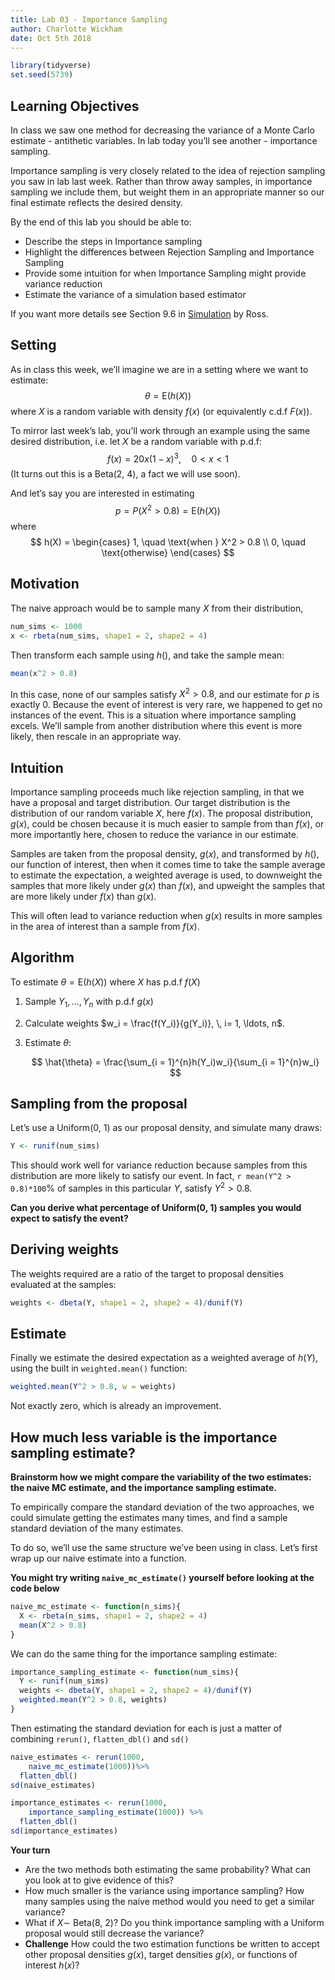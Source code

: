 ```yaml
---
title: Lab 03 - Importance Sampling
author: Charlotte Wickham
date: Oct 5th 2018
---
```


```r
library(tidyverse)
set.seed(5739)
```

## Learning Objectives

In class we saw one method for decreasing the variance of a Monte Carlo estimate - antithetic variables.  In lab today you'll see another - importance sampling.

Importance sampling is very closely related to the idea of rejection sampling you saw in lab last week.  Rather than throw away samples, in importance sampling we include them, but weight them in an appropriate manner so our final estimate reflects the desired density.

By the end of this lab you should be able to:

* Describe the steps in Importance sampling
* Highlight the differences between Rejection Sampling and Importance Sampling
* Provide some intuition for when Importance Sampling might provide variance reduction
* Estimate the variance of a simulation based estimator

If you want more details see Section 9.6 in [Simulation](https://ebookcentral.proquest.com/lib/osu/detail.action?docID=1044919) by Ross.
  
## Setting

As in class this week, we'll imagine we are in a setting where we want to estimate:
$$
  \theta = \text{E}\left( h(X)\right)
$$
where $X$ is a random variable with density $f(x)$ (or equivalently c.d.f $F(x)$).

To mirror last week's lab, you'll work through an example using the same desired distribution, i.e. let $X$ be a random variable with p.d.f:
$$
f(x) = 20 x (1 - x)^3, \quad 0 < x < 1
$$
(It turns out this is a Beta(2, 4), a fact we will use soon).

And let's say you are interested in estimating
$$
p = P(X^2 > 0.8) = \text{E}(h(X))
$$
where 
$$
h(X) = \begin{cases}
1, \quad \text{when } X^2 > 0.8 \\
0, \quad \text{otherwise}
\end{cases}
$$

## Motivation

The naive approach would be to sample many $X$ from their distribution, 
```r
num_sims <- 1000
x <- rbeta(num_sims, shape1 = 2, shape2 = 4)
```

Then transform each sample using $h()$, and take the sample mean:
```r
mean(x^2 > 0.8)
```
In this case, none of our samples satisfy $X^2 > 0.8$, and our estimate for $p$ is exactly 0.  Because the event of interest is very rare, we happened to get no instances of the event.  This is a situation where importance sampling excels.  We'll sample from another distribution where this event is more likely, then rescale in an appropriate way.  


## Intuition

Importance sampling proceeds much like rejection sampling, in that we have a proposal and target distribution.  Our target distribution is the distribution of our random variable $X$, here $f(x)$.  The proposal distribution, $g(x)$, could be chosen because it is much easier to sample from than $f(x)$, or more importantly here, chosen to reduce the variance in our estimate.

Samples are taken from the proposal density, $g(x)$, and transformed by $h()$, our function of interest, then when it comes time to take the sample average to estimate the expectation, a weighted average is used, to downweight the samples that more likely under $g(x)$ than $f(x)$, and upweight the samples that are more likely under $f(x)$ than $g(x)$. 

This will often lead to variance reduction when $g(x)$ results in more samples in the area of interest than a sample from $f(x)$.

## Algorithm

To estimate $\theta = \text{E}(h(X))$ where $X$ has p.d.f $f(X)$

1. Sample $Y_1, \ldots, Y_n$ with p.d.f $g(x)$
2. Calculate weights $w_i = \frac{f(Y_i)}{g(Y_i)}, \, i= 1, \ldots, n$.
3. Estimate $\theta$:
    
    $$
    \hat{\theta} = \frac{\sum_{i = 1}^{n}h(Y_i)w_i}{\sum_{i = 1}^{n}w_i}
    $$

## Sampling from the proposal

Let's use a Uniform(0, 1) as our proposal density, and simulate many draws:
```r
Y <- runif(num_sims)
```

This should work well for variance reduction because samples from this distribution are more likely to satisfy our event.  In fact, `r mean(Y^2 > 0.8)*100`% of samples in this particular $Y$, satisfy $Y^2 > 0.8$. 

**Can you derive what percentage of Uniform(0, 1) samples you would expect to satisfy the event?**

## Deriving weights

The weights required are a ratio of the target to proposal densities evaluated at the samples:
```r
weights <- dbeta(Y, shape1 = 2, shape2 = 4)/dunif(Y)
```

## Estimate

Finally we estimate the desired expectation as a weighted average of $h(Y)$, using the built in `weighted.mean()` function:
```r
weighted.mean(Y^2 > 0.8, w = weights)
```

Not exactly zero, which is already an improvement.

## How much less variable is the importance sampling estimate?

**Brainstorm how we might compare the variability of the two estimates: the naive MC estimate, and the importance sampling estimate.**

To empirically compare the standard deviation of the two approaches, we could simulate getting the estimates many times, and find a sample standard deviation of the many estimates.

To do so, we'll use the same structure we've been using in class.  Let's first wrap up our naive estimate into a function.

**You might try writing `naive_mc_estimate()` yourself before looking at the code below**

```r
naive_mc_estimate <- function(n_sims){
  X <- rbeta(n_sims, shape1 = 2, shape2 = 4)
  mean(X^2 > 0.8)
}
```


We can do the same thing for the importance sampling estimate:
```r
importance_sampling_estimate <- function(num_sims){
  Y <- runif(num_sims)
  weights <- dbeta(Y, shape1 = 2, shape2 = 4)/dunif(Y)
  weighted.mean(Y^2 > 0.8, weights)
}
```

Then estimating the standard deviation for each is just a matter of combining `rerun()`, `flatten_dbl()` and `sd()`
```r
naive_estimates <- rerun(1000, 
    naive_mc_estimate(1000))%>% 
  flatten_dbl() 
sd(naive_estimates)
```

```r
importance_estimates <- rerun(1000, 
    importance_sampling_estimate(1000)) %>% 
  flatten_dbl() 
sd(importance_estimates)
```

**Your turn**

* Are the two methods both estimating the same probability?  What can you look at to give evidence of this?
* How much smaller is the variance using importance sampling? How many samples using the naive method would you need to get a similar variance?
* What if $X \sim$ Beta(8, 2)?  Do you think importance sampling with a Uniform proposal would still decrease the variance?
* **Challenge** How could the two estimation functions be written to accept other proposal densities $g(x)$, target densities $g(x)$, or functions of interest $h(x)$?
